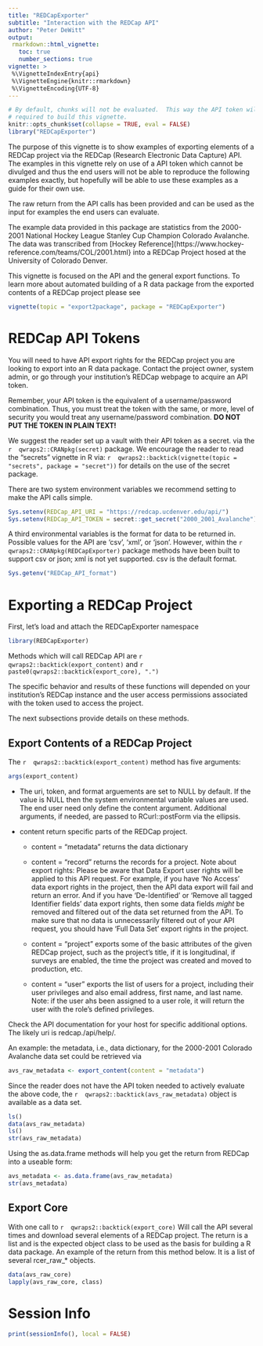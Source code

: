 ```yaml
---
title: "REDCapExporter"
subtitle: "Interaction with the REDCap API"
author: "Peter DeWitt"
output:
 rmarkdown::html_vignette:
   toc: true
   number_sections: true
vignette: >
 %\VignetteIndexEntry{api}
 %\VignetteEngine{knitr::rmarkdown}
 %\VignetteEncoding{UTF-8}
---
```



```r
# By default, chunks will not be evaluated.  This way the API token will not be
# required to build this vignette.
knitr::opts_chunk$set(collapse = TRUE, eval = FALSE)
library("REDCapExporter")
```


The purpose of this vignette is to show examples of exporting elements of a
REDCap project via the REDCap (Research Electronic Data Capture) API.  The
examples in this vignette rely on use of a API token which cannot be divulged
and thus the end users will not be able to reproduce the following examples
exactly, but hopefully will be able to use these examples as a guide for
their own use.

The raw return from the API calls has been provided and can be used as the
input for examples the end users can evaluate.

The example data provided in this package are statistics from the 2000-2001
National Hockey League Stanley Cup Champion Colorado Avalanche.  The data was
transcribed from [Hockey Reference](https://www.hockey-reference.com/teams/COL/2001.html}
into a REDCap Project hosed at the University of Colorado Denver.

This vignette is focused on the API and the general export functions.  To
learn more about automated building of a R data package from the exported
contents of a REDCap project please see


```r
vignette(topic = "export2package", package = "REDCapExporter")
```


# REDCap API Tokens

You will need to have API export rights for the REDCap project you are
looking to export into an R data package.  Contact the project owner, system
admin, or go through your institution's REDCap webpage to acquire an API token.

Remember, your API token is the equivalent of a username/password
combination.  Thus, you must treat the token with the same, or more, level of
security you would treat any username/password combination.  **DO NOT PUT THE
TOKEN IN PLAIN TEXT!**

We suggest the reader set up a vault with their API token as a secret.
via the
`r  qwraps2::CRANpkg(secret)  `
package.  We encourage the reader to read the "secrets" vignette in R via:
`r  qwraps2::backtick(vignette(topic = "secrets", package = "secret"))  `
for details on the use of the secret package.



There are two system environment variables we recommend setting to make
the API calls simple.


```r
Sys.setenv(REDCap_API_URI = "https://redcap.ucdenver.edu/api/")
Sys.setenv(REDCap_API_TOKEN = secret::get_secret("2000_2001_Avalanche"))
```


A third environmental variables is the format for data to be returned in.
Possible values for the API are 'csv', 'xml', or 'json'.   However, within
the
`r  qwraps2::CRANpkg(REDCapExporter)  `
package methods have been built to support csv or json; xml is not yet
supported.  csv is the default format.

```r
Sys.getenv("REDCap_API_format")
```


# Exporting a REDCap Project

First, let's load and attach the REDCapExporter namespace

```r
library(REDCapExporter)
```


Methods which will call REDCap API are
`r  qwraps2::backtick(export_content)  `
and
`r  paste0(qwraps2::backtick(export_core), ".")  `


The specific behavior and results of these functions will depended on your
institution's REDCap instance and the user access permissions associated with
the token used to access the project.

The next subsections provide details on these methods.

## Export Contents of a REDCap Project

The
`r  qwraps2::backtick(export_content)  `
method has five arguments:

```r
args(export_content)
```


* The uri, token, and format arguements are set to NULL by default.  If the
value is NULL then the system environmental variable values are used.  The
end user need only define the content argument.  Additional arguments, if
needed, are passed to RCurl::postForm via the ellipsis.

* content return specific parts of the REDCap project.

    * content = "metadata" returns the data dictionary

    * content = "record" returns the records for a project.  Note about export rights: Please be aware that Data Export user rights will be applied to this API request. For example, if you have 'No Access' data export rights in the project, then the API data export will fail and return an error. And if you have 'De-Identified' or 'Remove all tagged Identifier fields' data export rights, then some data fields *might* be removed and filtered out of the data set returned from the API. To make sure that no data is unnecessarily filtered out of your API request, you should have 'Full Data Set' export rights in the project.

    * content = "project" exports some of the basic attributes of the given REDCap project, such as the project's title, if it is longitudinal, if surveys are enabled, the time the project was created and moved to production, etc.

    * content = "user" exports the list of users for a project, including their user privileges and also email address, first name, and last name.  Note: if the user ahs been assigned to a user role, it will return the user with the role's defined privileges.

Check the API documentation for your host for specific additional options.
The likely uri is redcap.<institution>/api/help/.

An example: the metadata, i.e., data dictionary, for the 2000-2001 Colorado
Avalanche data set could be retrieved via

```r
avs_raw_metadata <- export_content(content = "metadata")
```


Since the reader does not have the API token needed to actively evaluate the
above code, the
`r  qwraps2::backtick(avs_raw_metadata)  `
object is available as a data set.


```r
ls()
data(avs_raw_metadata)
ls()
str(avs_raw_metadata)
```


Using the as.data.frame methods will help you get the return from REDCap into
a useable form:

```r
avs_metadata <- as.data.frame(avs_raw_metadata)
str(avs_metadata)
```


## Export Core

With one call to
`r  qwraps2::backtick(export_core)  `
Will call the API several times and download several elements of a REDCap
project.  The return is a list and is the expected object class to be used
as the basis for building a R data package.  An example of the return from
this method below.  It is a list of several rcer_raw_* objects.

```r
data(avs_raw_core)
lapply(avs_raw_core, class)
```


# Session Info


```r
print(sessionInfo(), local = FALSE)
```

